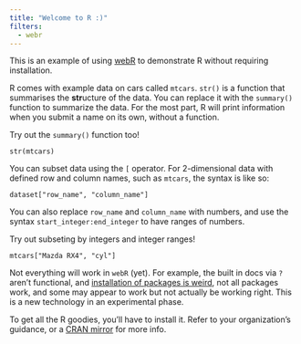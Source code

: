 ```yaml
---
title: "Welcome to R :)"
filters:
  - webr
---
```


This is an example of using [webR](https://github.com/r-wasm/webr/) to demonstrate R without requiring installation.

R comes with example data on cars called `mtcars`. `str()` is a function that summarises the **str**ucture of the data. You can replace it with the `summary()` function to summarize the data. For the most part, R will print information when you submit a name on its own, without a function.

Try out the `summary()` function too!

```webr-r
str(mtcars)
```

You can subset data using the `[` operator. For 2-dimensional data with defined row and column names, such as `mtcars`, the syntax is like so:

```
dataset["row_name", "column_name"]
```

You can also replace `row_name` and `column_name` with numbers, and use the syntax `start_integer:end_integer` to have ranges of numbers.

Try out subseting by integers and integer ranges!

```webr-r
mtcars["Mazda RX4", "cyl"]
```

Not everything will work in `webR` (yet). For example, the built in docs via `?` aren't functional, and [installation of packages is weird](https://github.com/coatless/quarto-webr/blob/e7a682beb0a08f85e5c96d3ce5a5a11230133a72/docs/webr-using-r-packages.qmd#L52), not all packages work, and some may appear to work but not actually be working right. This is a new technology in an experimental phase.

To get all the R goodies, you'll have to install it. Refer to your organization's guidance, or a [CRAN mirror](https://cloud.r-project.org/) for more info.
